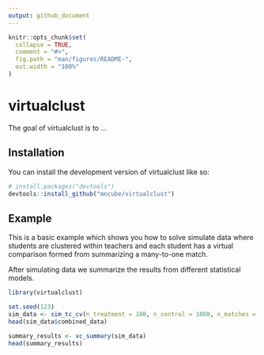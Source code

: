 ```yaml
---
output: github_document
---
```


<!-- README.md is generated from README.Rmd. Please edit that file -->

```r
knitr::opts_chunk$set(
  collapse = TRUE,
  comment = "#>",
  fig.path = "man/figures/README-",
  out.width = "100%"
)
```

# virtualclust

<!-- badges: start -->
<!-- badges: end -->

The goal of virtualclust is to ...

## Installation

You can install the development version of virtualclust like so:

```r
# install.packages("devtools")
devtools::install_github("mncube/virtualclust")
```

## Example

This is a basic example which shows you how to solve simulate data where students are clustered within teachers and each student has a virtual comparison formed from summarizing a many-to-one match.

After simulating data we summarize the results from different statistical models.

```r
library(virtualclust)

set.seed(123)
sim_data <- sim_tc_cv(n_treatment = 100, n_control = 1000, n_matches = 10)
head(sim_data$combined_data)

summary_results <- vc_summary(sim_data)
head(summary_results)
```
